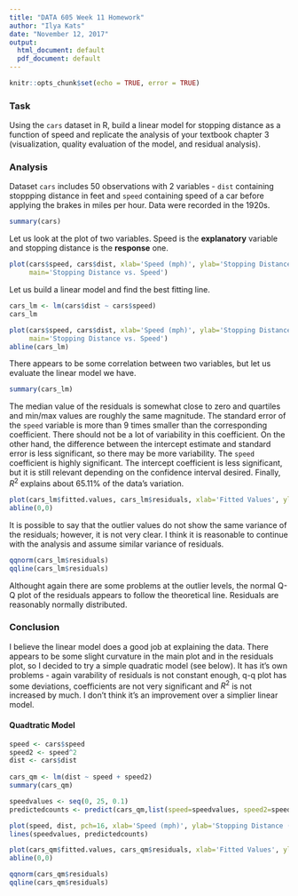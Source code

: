 ```yaml
---
title: "DATA 605 Week 11 Homework"
author: "Ilya Kats"
date: "November 12, 2017"
output:
  html_document: default
  pdf_document: default
---
```


```r
knitr::opts_chunk$set(echo = TRUE, error = TRUE)
```

### Task

Using the `cars` dataset in R, build a linear model for stopping distance as a function of speed and
replicate the analysis of your textbook chapter 3 (visualization, quality evaluation of the model, and
residual analysis).

### Analysis

Dataset `cars` includes 50 observations with 2 variables - `dist` containing stoppping distance in feet and `speed` containing speed of a car before applying the brakes in miles per hour. Data were recorded in the 1920s.

```r
summary(cars)
```

Let us look at the plot of two variables. Speed is the **explanatory** variable and stopping distance is the **response** one.

```r
plot(cars$speed, cars$dist, xlab='Speed (mph)', ylab='Stopping Distance (ft)', 
     main='Stopping Distance vs. Speed')
```

Let us build a linear model and find the best fitting line. 

```r
cars_lm <- lm(cars$dist ~ cars$speed)
cars_lm

plot(cars$speed, cars$dist, xlab='Speed (mph)', ylab='Stopping Distance (ft)', 
     main='Stopping Distance vs. Speed')
abline(cars_lm)
```

There appears to be some correlation between two variables, but let us evaluate the linear model we have. 

```r
summary(cars_lm)
```

The median value of the residuals is somewhat close to zero and quartiles and min/max values are roughly the same magnitude. The standard error of the `speed` variable is more than 9 times smaller than the corresponding coefficient. There should not be a lot of variability in this coefficient. On the other hand, the difference between the intercept estimate and standard error is less significant, so there may be more variability. The `speed` coefficient is highly significant. The intercept coefficient is less significant, but it is still relevant depending on the confidence interval desired. Finally, $R^2$ explains about 65.11% of the data's variation.

```r
plot(cars_lm$fitted.values, cars_lm$residuals, xlab='Fitted Values', ylab='Residuals')
abline(0,0)
```

It is possible to say that the outlier values do not show the same variance of the residuals; however, it is not very clear. I think it is reasonable to continue with the analysis and assume similar variance of residuals.

```r
qqnorm(cars_lm$residuals)
qqline(cars_lm$residuals)
```

Althought again there are some problems at the outlier levels, the normal Q-Q plot of the residuals appears to follow the theoretical line. Residuals are reasonably normally distributed.

### Conclusion

I believe the linear model does a good job at explaining the data. There appears to be some slight curvature in the main plot and in the residuals plot, so I decided to try a simple quadratic model (see below). It has it's own problems - again varability of residuals is not constant enough, q-q plot has some deviations, coefficients are not very significant and $R^2$ is not increased by much. I don't think it's an improvement over a simplier linear model.

#### Quadtratic Model

```r
speed <- cars$speed
speed2 <- speed^2
dist <- cars$dist
  
cars_qm <- lm(dist ~ speed + speed2)
summary(cars_qm)

speedvalues <- seq(0, 25, 0.1)
predictedcounts <- predict(cars_qm,list(speed=speedvalues, speed2=speedvalues^2))

plot(speed, dist, pch=16, xlab='Speed (mph)', ylab='Stopping Distance (ft)')
lines(speedvalues, predictedcounts)

plot(cars_qm$fitted.values, cars_qm$residuals, xlab='Fitted Values', ylab='Residuals')
abline(0,0)

qqnorm(cars_qm$residuals)
qqline(cars_qm$residuals)
```